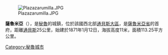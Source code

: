 [[Image:Plazazarumilla.JPG|thumb]]

'''薩魯米亞'''（{{lang-es|Zarumilla}}），是[[秘魯|秘魯]]的城鎮，位於該國西北部[[通貝斯大區|通貝斯大區]]，是[[薩魯米亞省|薩魯米亞省]]的首府，距離[[通貝斯|通貝斯]]25公里，始建於1871年1月12日，海拔高度11米，面積113.25平方公里。

{{coord|3.5014|S|80.2722|W|source:wikidata|display=title}}

{{Peru-geo-stub}}
[[Category:秘魯城市|Category:秘魯城市]]